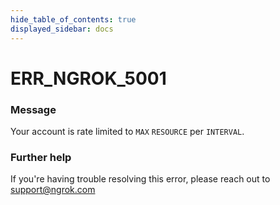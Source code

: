 ```yaml
---
hide_table_of_contents: true
displayed_sidebar: docs
---
```



# ERR_NGROK_5001

### Message

Your account is rate limited to `MAX` `RESOURCE` per `INTERVAL`.

<ErrorDetails error="err_ngrok_5001" />

### Further help

If you're having trouble resolving this error, please reach out to [support@ngrok.com](mailto:support@ngrok.com?subject=Help%20with%20ERR_NGROK_5001)

